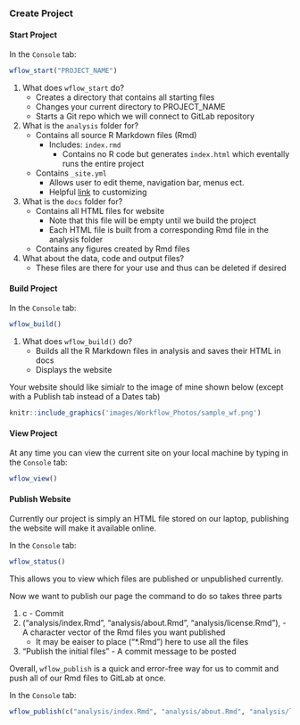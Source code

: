 ### Create Project 

#### Start Project

In the `Console` tab:

```r
wflow_start("PROJECT_NAME")
```
1. What does `wflow_start` do?
    + Creates a directory that contains all starting files
    + Changes your current directory to PROJECT_NAME 
    + Starts a Git repo which we will connect to GitLab repository 

2. What is the `analysis` folder for?
    + Contains all source R Markdown files (Rmd)
        + Includes: `index.rmd`
            + Contains no R code but generates `index.html` which eventally runs the entire project
    + Contains `_site.yml`
        + Allows user to edit theme, navigation bar, menus ect. 
        + Helpful [link]( https://bookdown.org/yihui/rmarkdown/rmarkdown-site.html) to customizing

    
3. What is the `docs` folder for?
    + Contains all HTML files for website 
        + Note that this file will be empty until we build the project 
        + Each HTML file is built from a corresponding Rmd file in the analysis folder
    + Contains any figures created by Rmd files


4. What about the data, code and output files?
    + These files are there for your use and thus can be deleted if desired

#### Build Project

In the `Console` tab:

```r
wflow_build()
```
1. What does `wflow_build()` do? 
    + Builds all the R Markdown files in analysis and saves their HTML in docs
    + Displays the website
    
Your website should like simialr to the image of mine shown below (except with a Publish tab instead of a Dates tab) 

```r
knitr::include_graphics('images/Workflow_Photos/sample_wf.png')
```


#### View Project

At any time you can view the current site on your local machine by typing in the `Console` tab:

```r
wflow_view()
```

#### Publish Website 

Currently our project is simply an HTML file stored on our laptop, publishing the website will make it available online.

In the `Console` tab:

```r
wflow_status()
```

This allows you to view which files are published or unpublished currently.

Now we want to publish our page the command to do so takes three parts

1. c - Commit
2. ("analysis/index.Rmd", "analysis/about.Rmd", "analysis/license.Rmd"), - A character vector of the Rmd files you want published
    + It may be eaiser to place ("*.Rmd") here to use all the files
3. "Publish the initial files" -  A commit message to be posted 

Overall, `wflow_publish` is a quick and error-free way for us to commit and push all of our Rmd files to GitLab at once. 

In the `Console` tab:

```r
wflow_publish(c("analysis/index.Rmd", "analysis/about.Rmd", "analysis/license.Rmd"), "Publish the initial files for PROJECT_NAME")
```
